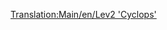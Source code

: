 [[Translation:Main/en/Lev2 'Cyclops']]{{hu/Navbox Mozdonyok}}
{{hu/Vonatok|Name=Lev2 'Küklopsz'
|Image=[[File:en/Lev2cyclops.png]]
|Cost=£86,718 ($173.436)
|Speed=450 km/h (281 mph)
|Weight=120 t
|Power=12,000 LE (8.948 kW)
|Annual=£3,557 ($7.114)
|Designed=2028
|Lifespan=20
|Capacity=N/A
|Leírás=
|Valósság=Valós megfelelője még nincs, de néhány év múlva, a [http://hu.wikipedia.org/wiki/Maglev maglev vonatok] második generációjának megjelenésekor talán lesz.
}}